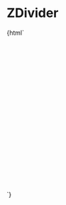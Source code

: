 
<Meta title="ZDivider" component="z-divider" />

# ZDivider

<Preview>
  <Story name="ZDivider">
    {html`<div style="height: 300px; padding: 24px">
      <z-divider
        size="${select("size", ["small", "medium", "large"], "small")}"
        color="${text("color token", "gray200")}"
        orientation="${select("orientation", ["horizontal", "vertical"], "horizontal")}"
      ></z-divider>
    </div>`}
  </Story>
</Preview>

<Props of="z-divider" />
